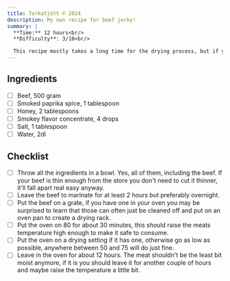 ```yaml
---
title: Torkatjött ©️ 2024
description: My own recipe for beef jerky!
summary: |
  **Time:** 12 hours<br/>
  **Difficulty**: 3/10<br/>

  This recipe mostly takes a long time for the drying process, but if you just get the amounts and ingredients right it's basically just a matter of throwing it all in a bowl, tossing it in the oven, then tumbling down the stairs after gaining all of the weight.
---
```


## Ingredients

<div class="contains-task-list">

- [ ] Beef, 500 gram
- [ ] Smoked paprika spice, 1 tablespoon
- [ ] Honey, 2 tablespoons
- [ ] Smokey flavor concentrate, 4 drops
- [ ] Salt, 1 tablespoon
- [ ] Water, 2dl
</div>

## Checklist

<div class="contains-task-list">

- [ ] Throw all the ingredients in a bowl. Yes, all of them, including the beef. If your beef is thin enough from the store you don't need to cut it thinner, it'll fall apart real easy anyway.
- [ ] Leave the beef to marinate for at least 2 hours but preferably overnight.
- [ ] Put the beef on a grate, if you have one in your oven you may be surprised to learn that those can often just be cleaned off and put on an oven pan to create a drying rack.
- [ ] Put the oven on 80 for about 30 minutes, this should raise the meats temperature high enough to make it safe to consume.
- [ ] Put the oven on a drying setting if it has one, otherwise go as low as possible, anywhere between 50 and 75 will do just fine.
- [ ] Leave in the oven for about 12 hours. The meat shouldn't be the least bit moist anymore, if it is you should leave it for another couple of hours and maybe raise the temperature a little bit.
</div>
